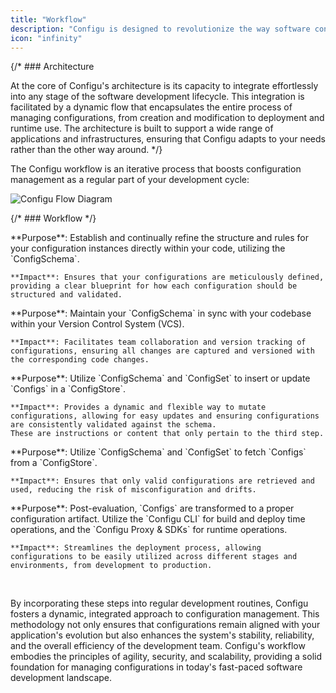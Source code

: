 ```yaml
---
title: "Workflow"
description: "Configu is designed to revolutionize the way software configurations are managed, integrating seamlessly into the software development lifecycle. Its architecture and workflow are meticulously crafted to support and enhance configuration management, making it a critical component of modern software development practices. Let's delve into the intricacies of how Configu operates, from its architectural foundation to its comprehensive workflow."
icon: "infinity"
---
```



<Related name="Configu Concepts" href="/introduction/concepts#configu-concepts" />

{/* ### Architecture

At the core of Configu's architecture is its capacity to integrate effortlessly into any stage of the software development lifecycle. This integration is facilitated by a dynamic flow that encapsulates the entire process of managing configurations, from creation and modification to deployment and runtime use. The architecture is built to support a wide range of applications and infrastructures, ensuring that Configu adapts to your needs rather than the other way around. */}

The Configu workflow is an iterative process that boosts configuration management as a regular part of your development cycle:

<Frame caption="This diagram illustrates the cyclical nature of Configu's workflow, highlighting the continuous interaction between developers, the configuration schema, and the configuration store throughout the development process.">
  <img alt="Configu Flow Diagram" src="/images/flow-diagram.svg" />
</Frame>

{/* ### Workflow */}

<Steps titleSize="h3">
  <Step title="Define ConfigSchema">
    **Purpose**: Establish and continually refine the structure and rules for your configuration instances directly within your code, utilizing the `ConfigSchema`.

    **Impact**: Ensures that your configurations are meticulously defined, providing a clear blueprint for how each configuration should be structured and validated.
  </Step>
  <Step title="Synchronize with VCS">
    **Purpose**: Maintain your `ConfigSchema` in sync with your codebase within your Version Control System (VCS).

    **Impact**: Facilitates team collaboration and version tracking of configurations, ensuring all changes are captured and versioned with the corresponding code changes.
  </Step>
  <Step title="Upsert Configurations">
    **Purpose**: Utilize `ConfigSchema` and `ConfigSet` to insert or update `Configs` in a `ConfigStore`.

    **Impact**: Provides a dynamic and flexible way to mutate configurations, allowing for easy updates and ensuring configurations are consistently validated against the schema.
    These are instructions or content that only pertain to the third step.
  </Step>
  <Step title="Evaluate Configurations">
    **Purpose**: Utilize `ConfigSchema` and `ConfigSet` to fetch `Configs` from a `ConfigStore`.

    **Impact**: Ensures that only valid configurations are retrieved and used, reducing the risk of misconfiguration and drifts.
  </Step>
  <Step title="Export Configurations">
    **Purpose**: Post-evaluation, `Configs` are transformed to a proper configuration artifact. Utilize the `Configu CLI` for build and deploy time operations, and the `Configu Proxy & SDKs` for runtime operations.

    **Impact**: Streamlines the deployment process, allowing configurations to be easily utilized across different stages and environments, from development to production.
  </Step>
  <Step icon="repeat">
  </Step>
</Steps>

<br />

By incorporating these steps into regular development routines, Configu fosters a dynamic, integrated approach to configuration management. This methodology not only ensures that configurations remain aligned with your application's evolution but also enhances the system's stability, reliability, and the overall efficiency of the development team. Configu's workflow embodies the principles of agility, security, and scalability, providing a solid foundation for managing configurations in today's fast-paced software development landscape.
